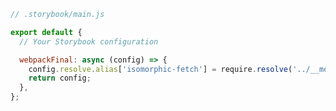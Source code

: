 ```js
// .storybook/main.js

export default {
  // Your Storybook configuration

  webpackFinal: async (config) => {
    config.resolve.alias['isomorphic-fetch'] = require.resolve('../__mocks__/isomorphic-fetch.js');
    return config;
  },
};
```

